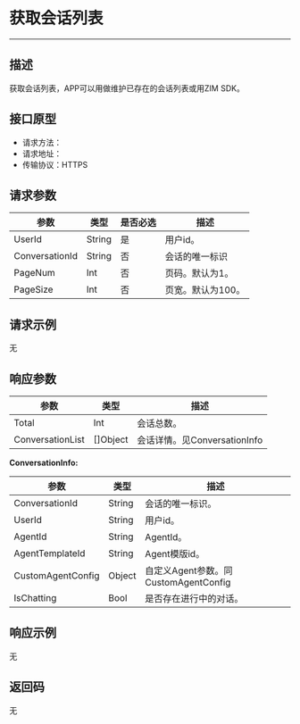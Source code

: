 # 获取会话列表
---

##  描述
获取会话列表，APP可以用做维护已存在的会话列表或用ZIM SDK。

## 接口原型

- 请求方法：
- 请求地址：
- 传输协议：HTTPS

## 请求参数

| 参数 | 类型 | 是否必选 | 描述 |
|------|------|---------|------|
| UserId | String | 是 | 用户id。 |
| ConversationId | String | 否 | 会话的唯一标识 |
| PageNum | Int | 否 | 页码。默认为1。 |
| PageSize | Int | 否 | 页宽。默认为100。 |

## 请求示例

无

## 响应参数

| 参数 | 类型 | 描述 |
|------|------|------|
| Total | Int | 会话总数。 |
| ConversationList | []Object | 会话详情。见ConversationInfo |


**ConversationInfo:**

| 参数 | 类型 | 描述 |
|------|------|------|
| ConversationId | String | 会话的唯一标识。 |
| UserId | String | 用户id。 |
| AgentId | String | AgentId。 |
| AgentTemplateId | String | Agent模版id。 |
| CustomAgentConfig | Object | 自定义Agent参数。同CustomAgentConfig |
| IsChatting | Bool | 是否存在进行中的对话。 |

## 响应示例

无

## 返回码

无